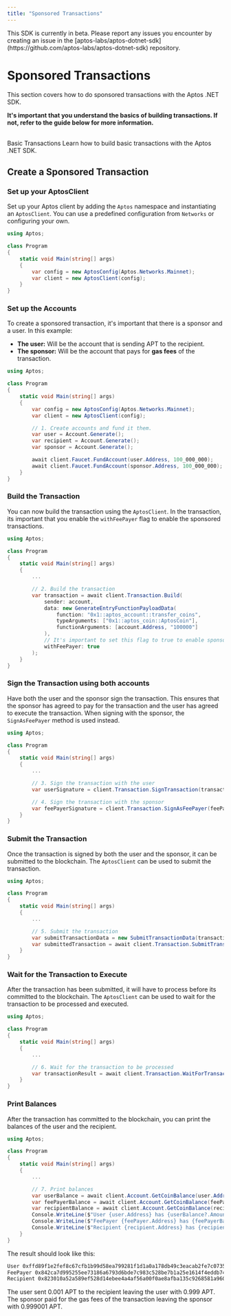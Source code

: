 ```yaml
---
title: "Sponsored Transactions"
---
```



<Callout type="warning" emoji="❗">
  This SDK is currently in beta. Please report any issues you encounter by
  creating an issue in the
  [aptos-labs/aptos-dotnet-sdk](https://github.com/aptos-labs/aptos-dotnet-sdk)
  repository.
</Callout>

# Sponsored Transactions

This section covers how to do sponsored transactions with the Aptos .NET SDK.

**It's important that you understand the basics of building transactions. If not, refer to the guide below for more information.**

<br />

<Card href="./basic-transactions" className="flex flex-row gap-4">
  <div className="flex flex-col gap-2">
    <Card.Title>Basic Transactions</Card.Title>
    <Card.Description>
      Learn how to build basic transactions with the Aptos .NET SDK.
    </Card.Description>
  </div>
</Card>

## Create a Sponsored Transaction

<Steps>

### Set up your AptosClient

Set up your Aptos client by adding the `Aptos` namespace and instantiating an `AptosClient`. You can use a predefined
configuration from `Networks` or configuring your own.

```csharp filename="Program.cs"  {1-1, 7-8}
using Aptos;

class Program
{
    static void Main(string[] args)
    {
        var config = new AptosConfig(Aptos.Networks.Mainnet);
        var client = new AptosClient(config);
    }
}
```

### Set up the Accounts

To create a sponsored transaction, it's important that there is a sponsor and a user. In this example:

- **The user:** Will be the account that is sending APT to the recipient.
- **The sponsor:** Will be the account that pays for **gas fees** of the transaction.

```csharp filename="Program.cs" {10-16}
using Aptos;

class Program
{
    static void Main(string[] args)
    {
        var config = new AptosConfig(Aptos.Networks.Mainnet);
        var client = new AptosClient(config);

        // 1. Create accounts and fund it them.
        var user = Account.Generate();
        var recipient = Account.Generate();
        var sponsor = Account.Generate();

        await client.Faucet.FundAccount(user.Address, 100_000_000);
        await client.Faucet.FundAccount(sponsor.Address, 100_000_000);
    }
}
```

### Build the Transaction

You can now build the transaction using the `AptosClient`. In the transaction, its important that you
enable the `withFeePayer` flag to enable the sponsored transactions.

```csharp filename="Program.cs" {9-19}
using Aptos;

class Program
{
    static void Main(string[] args)
    {
        ...

        // 2. Build the transaction
        var transaction = await client.Transaction.Build(
            sender: account,
            data: new GenerateEntryFunctionPayloadData(
                function: "0x1::aptos_account::transfer_coins",
                typeArguments: ["0x1::aptos_coin::AptosCoin"],
                functionArguments: [account.Address, "100000"]
            ),
            // It's important to set this flag to true to enable sponsored transactions
            withFeePayer: true
        );
    }
}
```

### Sign the Transaction using both accounts

Have both the user and the sponsor sign the transaction. This ensures that the sponsor has agreed
to pay for the transaction and the user has agreed to execute the transaction. When signing with
the sponsor, the `SignAsFeePayer` method is used instead.

```csharp filename="Program.cs" {9-13}
using Aptos;

class Program
{
    static void Main(string[] args)
    {
        ...

        // 3. Sign the transaction with the user
        var userSignature = client.Transaction.SignTransaction(transaction);

        // 4. Sign the transaction with the sponsor
        var feePayerSignature = client.Transaction.SignAsFeePayer(feePayer, transaction);
    }
}
```

### Submit the Transaction

Once the transaction is signed by both the user and the sponsor, it can be submitted to the blockchain. The `AptosClient` can be
used to submit the transaction.

```csharp filename="Program.cs" {9-11}
using Aptos;

class Program
{
    static void Main(string[] args)
    {
        ...

        // 5. Submit the transaction
        var submitTransactionData = new SubmitTransactionData(transaction, userSignature, feePayerSignature);
        var submittedTransaction = await client.Transaction.SubmitTransaction(submitTransactionData);
    }
}
```

### Wait for the Transaction to Execute

After the transaction has been submitted, it will have to process before its committed to the blockchain. The `AptosClient` can be
used to wait for the transaction to be processed and executed.

```csharp filename="Program.cs" {8-9}
using Aptos;

class Program
{
    static void Main(string[] args)
    {
        ...

        // 6. Wait for the transaction to be processed
        var transactionResult = await client.Transaction.WaitForTransaction(submittedTransaction.Hash);
    }
}
```

### Print Balances

After the transaction has committed to the blockchain, you can print the balances of the user and the recipient.

```csharp filename="Program.cs" {9-15}
using Aptos;

class Program
{
    static void Main(string[] args)
    {
        ...

        // 7. Print balances
        var userBalance = await client.Account.GetCoinBalance(user.Address);
        var feePayerBalance = await client.Account.GetCoinBalance(feePayer.Address);
        var recipientBalance = await client.Account.GetCoinBalance(recipient.Address);
        Console.WriteLine($"User {user.Address} has {userBalance?.Amount ?? 0} APT");
        Console.WriteLine($"FeePayer {feePayer.Address} has {feePayerBalance?.Amount ?? 0} APT");
        Console.WriteLine($"Recipient {recipient.Address} has {recipientBalance?.Amount ?? 0} APT");
    }
}
```

The result should look like this:

```bash
User 0xffd89f1e2fef8c67cfb1b99d58ea799281f1d1a0a178db49c3eacab2fe7c0735 has 99900000 APT
FeePayer 0x842ca7d995255ee73186a6793d6bde7c983c528be7b1a25e1614f4eddb744d4c has 99900100 APT
Recipient 0x823010a52a589ef528d14ebee4a4af56a00f0ae8afba135c9268581a960e21d7 has 100000 APT
```

The user sent 0.001 APT to the recipient leaving the user with 0.999 APT. The sponsor paid
for the gas fees of the transaction leaving the sponsor with 0.999001 APT.

</Steps>

